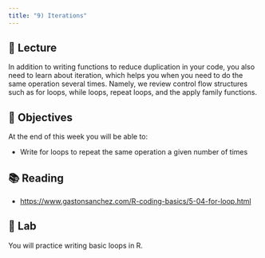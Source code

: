 ```yaml
---
title: "9) Iterations"
---
```



## 📖 Lecture

In addition to writing functions to reduce duplication in your code, you also need to learn about iteration, which helps you when you need to do the same operation several times. Namely, we review control flow structures such as for loops, while loops, repeat loops, and the apply family functions.



## 🎯 Objectives

At the end of this week you will be able to:

- Write for loops to repeat the same operation a given number of times
  


## 📚 Reading

- <a href="https://www.gastonsanchez.com/R-coding-basics/5-04-for-loop.html" target="_blank">https://www.gastonsanchez.com/R-coding-basics/5-04-for-loop.html</a>




## 🔬 Lab

You will practice writing basic loops in R.



